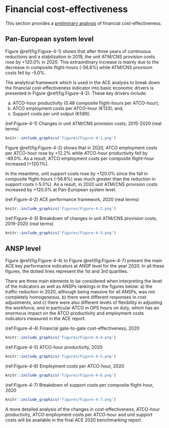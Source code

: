 # Financial cost-effectiveness {#financial}

This section provides a [preliminary analysis]{.ul} of financial cost-effectiveness.

## Pan-European system level {#fin_1}

Figure \@ref(fig:Figure-4-1) shows that after three years of continuous reductions and a stabilization in 2019, the unit ATM/CNS provision costs rose by +120.0% in 2020. This extraordinary increase is mainly due to the decrease in composite flight-hours (-56.8%) while ATM/CNS provision costs fell by -5.0%.

The analytical framework which is used in the ACE analysis to break down the financial cost-effectiveness indicator into basic economic drivers is presented in Figure \@ref(fig:Figure-4-2). These key drivers include:

a)  ATCO-hour productivity (0.48 composite flight-hours per ATCO-hour);
b)  ATCO employment costs per ATCO-hour (€133); and,
c)  Support costs per unit output (€589).

(ref:Figure-4-1) Changes in unit ATM/CNS provision costs, 2015-2020 (real terms)

```r
knitr::include_graphics('figures/Figure-4-1.png')
```

Figure \@ref(fig:Figure-4-2) shows that in 2020, ATCO employment costs per ATCO-hour rose by +12.2% while ATCO-hour productivity fell by -49.0%. As a result, ATCO employment costs per composite flight-hour increased (+120.1%).

In the meantime, unit support costs rose by +120.0% since the fall in composite flight-hours (-56.8%) was much greater than the reduction in support costs (-5.0%). As a result, in 2020 unit ATM/CNS provision costs increased by +120.0% at Pan-European system level.

(ref:Figure-4-2) ACE performance framework, 2020 (real terms)

```r
knitr::include_graphics('figures/Figure-4-2.png')
```

(ref:Figure-4-3) Breakdown of changes in unit ATM/CNS provision costs, 2019-2020 (real terms)

```r
knitr::include_graphics('figures/Figure-4-3.png')
```

## ANSP level {#fin_2}

Figure \@ref(fig:Figure-4-4) to Figure \@ref(fig:Figure-4-7) present the main ACE key performance indicators at ANSP level for the year 2020. In all these figures, the dotted lines represent the 1st and 3rd quartiles.

There are three main elements to be considered when interpreting the level of the indicators as well as ANSPs rankings in the figures below: a) the traffic reduction in 2020, although being massive for all ANSPs, was not completely homogeneous, b) there were different responses in cost adjustments, and c) there were also different levels of flexibility in adjusting the workforce, and in particular ATCO in OPS hours on duty, which has an enormous impact on the ATCO productivity and employment costs indicators measured in the ACE report.

(ref:Figure-4-4) Financial gate-to-gate cost-effectiveness, 2020

```r
knitr::include_graphics('figures/Figure-4-4.png')
```

(ref:Figure-4-5) ATCO-hour productivity, 2020

```r
knitr::include_graphics('figures/Figure-4-5.png')
```

(ref:Figure-4-6) Employment costs per ATCO-hour, 2020

```r
knitr::include_graphics('figures/Figure-4-6.png')
```

(ref:Figure-4-7) Breakdown of support costs per composite flight-hour, 2020

```r
knitr::include_graphics('figures/Figure-4-7.png')
```

A more detailed analysis of the changes in cost-effectiveness, ATCO-hour productivity, ATCO employment costs per ATCO-hour and unit support costs will be available in the final ACE 2020 benchmarking report.
